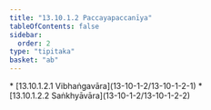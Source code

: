 ```yaml
---
title: "13.10.1.2 Paccayapaccanīya"
tableOfContents: false
sidebar:
  order: 2
type: "tipitaka"
basket: "ab"
---
```



<DynamicBreadcrumb />



<TableOfContents>
* [13.10.1.2.1 Vibhaṅgavāra](13-10-1-2/13-10-1-2-1)
* [13.10.1.2.2 Saṅkhyāvāra](13-10-1-2/13-10-1-2-2)
</TableOfContents>